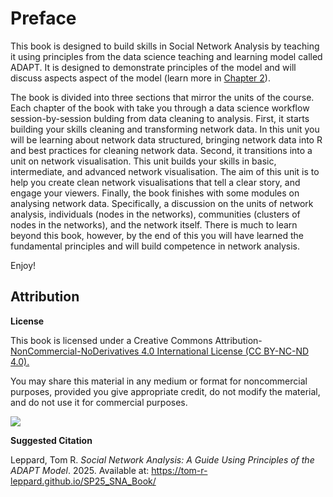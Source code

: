 # Preface {.unnumbered}

This book is designed to build skills in Social Network Analysis by teaching it using principles from the data science teaching and learning model called ADAPT. It is designed to demonstrate principles of the model and will discuss aspects aspect of the model (learn more in [Chapter 2](intro.qmd)).

The book is divided into three sections that mirror the units of the course. Each chapter of the book with take you through a data science workflow session-by-session bulding from data cleaning to analysis. First, it starts building your skills cleaning and transforming network data. In this unit you will be learning about network data structured, bringing network data into R and best practices for cleaning network data. Second, it transitions into a unit on network visualisation. This unit builds your skills in basic, intermediate, and advanced network visualisation. The aim of this unit is to help you create clean network visualisations that tell a clear story, and engage your viewers. Finally, the book finishes with some modules on analysing network data. Specifically, a discussion on the units of network analysis, individuals (nodes in the networks), communities (clusters of nodes in the networks), and the network itself. There is much to learn beyond this book, however, by the end of this you will have learned the fundamental principles and will build competence in network analysis.

Enjoy!

## Attribution

**License**

This book is licensed under a Creative Commons Attribution-[NonCommercial-NoDerivatives 4.0 International License (CC BY-NC-ND 4.0).](https://creativecommons.org/licenses/by-nc-nd/4.0/)

You may share this material in any medium or format for noncommercial purposes, provided you give appropriate credit, do not modify the material, and do not use it for commercial purposes.

![](creative%20commons.png)

**Suggested Citation**

Leppard, Tom R. *Social Network Analysis: A Guide Using Principles of the ADAPT Model*. 2025. Available at: <https://tom-r-leppard.github.io/SP25_SNA_Book/>
